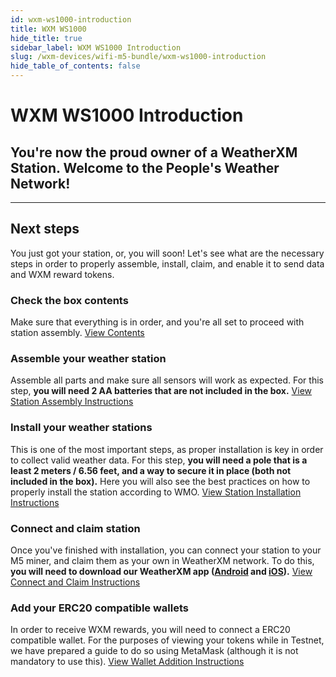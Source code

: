 ```yaml
---
id: wxm-ws1000-introduction
title: WXM WS1000
hide_title: true
sidebar_label: WXM WS1000 Introduction
slug: /wxm-devices/wifi-m5-bundle/wxm-ws1000-introduction
hide_table_of_contents: false
---
```



<div class="row">
  <div class="col col--8">
    <h1>WXM WS1000 Introduction</h1>
    <h2 className="subtitle">
      You're now the proud owner of a WeatherXM Station. Welcome to the People's Weather Network!
    </h2>
  </div>
</div>

<hr />

## Next steps

You just got your station, or, you will soon!
Let's see what are the necessary steps in order to properly assemble, install, claim, and enable it to send data and WXM reward tokens.

### Check the box contents

Make sure that everything is in order, and you're all set to proceed with station assembly.
<a href="/wxm-devices/wifi-m5-bundle/m5-contents">View Contents</a>


### Assemble your weather station

Assemble all parts and make sure all sensors will work as expected. For this step, **you will need 2 AA batteries that are not included in the box.**
<a href="/wxm-devices/wifi-m5-bundle/assemble-m5">View Station Assembly Instructions</a>


### Install your weather stations

This is one of the most important steps, as proper installation is key in order to collect valid weather data. For this step, **you will need a pole that is a least 2 meters / 6.56 feet, and a way to secure it in place (both not included in the box).** Here you will also see the best practices on how to properly install the station according to WMO.
<a href="/wxm-devices/wifi-m5-bundle/install-weather-station">View Station Installation Instructions</a>


### Connect and claim station

Once you've finished with installation, you can connect your station to your M5 miner, and claim them as your own in WeatherXM network. To do this, **you will need to download our WeatherXM app (<a href="https://play.google.com/store/apps/details?id=com.weatherxm.app&hl=en&gl=US" target="blank">Android</a> and <a href="https://apps.apple.com/ie/app/weatherxm/id1629841929" target="blank">iOS</a>).**
<a href="/wxm-devices/wifi-m5-bundle/m5-connect-and-claim">View Connect and Claim Instructions</a>


### Add your ERC20 compatible wallets

In order to receive WXM rewards, you will need to connect a ERC20 compatible wallet. For the purposes of viewing your tokens while in Testnet, we have prepared a guide to do so using MetaMask (although it is not mandatory to use this).
<a href="/wallet/adding-wallet">View Wallet Addition Instructions</a>

